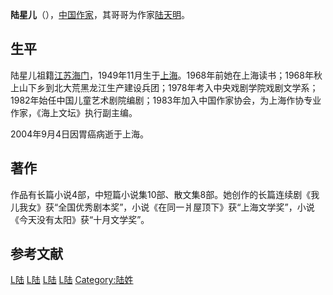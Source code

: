 '''陆星儿'''（{{bd|1949年|11月7日|2004年|9月4日|L陆星儿}}），[[中国|中国]][[作家|作家]]，其哥哥为作家[[陆天明|陆天明]]。

== 生平 ==
陆星儿祖籍[[江苏|江苏]][[海门|海门]]，1949年11月生于[[上海|上海]]。1968年前她在上海读书；1968年秋上山下乡到北大荒黑龙江生产建设兵团；1978年考入中央戏剧学院戏剧文学系；1982年始任中国儿童艺术剧院编剧；1983年加入中国作家协会，为上海作协专业作家，《海上文坛》执行副主编。

2004年9月4日因胃癌病逝于上海。

== 著作 ==
作品有长篇小说4部，中短篇小说集10部、散文集8部。她创作的长篇连续剧《我儿我女》获“全国优秀剧本奖”，小说《在同一爿屋顶下》获“上海文学奖”，小说《今天没有太阳》获“十月文学奖”。

==参考文献==

{{Authority control}} 
{{江苏人小作品}}

[[Category:中華人民共和國小說家|L陆]]
[[Category:中華人民共和國散文家|L陆]]
[[Category:南通人|L陆]]
[[Category:上海人|L陆]]
[[Category:陆姓|Category:陆姓]]